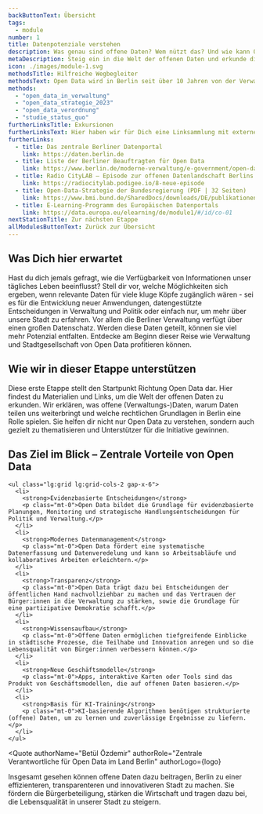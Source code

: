```yaml
---
backButtonText: Übersicht
tags:
  - module
number: 1
title: Datenpotenziale verstehen
description: Was genau sind offene Daten? Wem nützt das? Und wie kann Open Data vielleicht sogar deine Arbeit nachhaltig erleichtern?
metaDescription: Steig ein in die Welt der offenen Daten und erkunde die Potenziale offener Verwaltungsdaten.
icon: ./images/module-1.svg
methodsTitle: Hilfreiche Wegbegleiter
methodsText: Open Data wird in Berlin seit über 10 Jahren von der Verwaltung vorangetrieben. Unser Handout fasst alles Wissenswerte für den einfachen Einstieg zusammen, die Open Data Strategie und die Rechtsverordnung liefern das Fundament und den rechtlichen Rahmen.
methods:
  - "open_data_in_verwaltung"
  - "open_data_strategie_2023"
  - "open_data_verordnung"
  - "studie_status_quo"
furtherLinksTitle: Exkursionen
furtherLinksText: Hier haben wir für Dich eine Linksammlung mit externen Ressourcen zusammengetragen. Falls Du noch tiefer ins Thema einsteigen willst – wünschen wir viel Spaß beim Stöbern!
furtherLinks:
  - title: Das zentrale Berliner Datenportal
    link: https://daten.berlin.de
  - title: Liste der Berliner Beauftragten für Open Data
    link: https://www.berlin.de/moderne-verwaltung/e-government/open-data/ansprechpersonen/artikel.1258477.php
  - title: Radio CityLAB – Episode zur offenen Datenlandschaft Berlins
    link: https://radiocitylab.podigee.io/8-neue-episode
  - title: Open-Data-Strategie der Bundesregierung (PDF | 32 Seiten)
    link: https://www.bmi.bund.de/SharedDocs/downloads/DE/publikationen/themen/moderne-verwaltung/open-data-strategie-der-bundesregierung.pdf?__blob=publicationFile&v=4
  - title: E-Learning-Programm des Europäischen Datenportals
    link: https://data.europa.eu/elearning/de/module1/#/id/co-01
nextStationTitle: Zur nächsten Etappe
allModulesButtonText: Zurück zur Übersicht
---
```


## Was Dich hier erwartet

Hast du dich jemals gefragt, wie die Verfügbarkeit von Informationen unser tägliches Leben beeinflusst? Stell dir vor, welche Möglichkeiten sich ergeben, wenn relevante Daten für viele kluge Köpfe zugänglich wären - sei es für die Entwicklung neuer Anwendungen, datengestützte Entscheidungen in Verwaltung und Politik oder einfach nur, um mehr über unsere Stadt zu erfahren. Vor allem die Berliner Verwaltung verfügt über einen großen Datenschatz. Werden diese Daten geteilt, können sie viel mehr Potenzial entfalten. Entdecke am Beginn dieser Reise wie Verwaltung und Stadtgesellschaft von Open Data profitieren können.

## Wie wir in dieser Etappe unterstützen

Diese erste Etappe stellt den Startpunkt Richtung Open Data dar. Hier findest du Materialien und Links, um die Welt der offenen Daten zu erkunden. Wir erklären, was offene (Verwaltungs-)Daten, warum Daten teilen uns weiterbringt und welche rechtlichen Grundlagen in Berlin eine Rolle spielen. Sie helfen dir nicht nur Open Data zu verstehen, sondern auch gezielt zu thematisieren und Unterstützer für die Initiative gewinnen.

<TextContentSection class="bg-bg-alt px-4 sm:px-6">
    <h2>Das Ziel im Blick – Zentrale Vorteile von Open Data</h2>

    <ul class="lg:grid lg:grid-cols-2 gap-x-6">
      <li>
        <strong>Evidenzbasierte Entscheidungen</strong>
        <p class="mt-0">Open Data bildet die Grundlage für evidenzbasierte Planungen, Monitoring und strategische Handlungsentscheidungen für Politik und Verwaltung.</p>
      </li>
      <li>
        <strong>Modernes Datenmanagement</strong>
        <p class="mt-0">Open Data fördert eine systematische Datenerfassung und Datenveredelung und kann so Arbeitsabläufe und kollaboratives Arbeiten erleichtern.</p>
      </li>
      <li>
        <strong>Transparenz</strong>
        <p class="mt-0">Open Data trägt dazu bei Entscheidungen der öffentlichen Hand nachvollziehbar zu machen und das Vertrauen der Bürger:innen in die Verwaltung zu stärken, sowie die Grundlage für eine partizipative Demokratie schafft.</p>
      </li>
      <li>
        <strong>Wissensaufbau</strong>
        <p class="mt-0">Offene Daten ermöglichen tiefgreifende Einblicke in städtische Prozesse, die Teilhabe und Innovation anregen und so die Lebensqualität von Bürger:innen verbessern können.</p>
      </li>
      <li>
        <strong>Neue Geschäftsmodelle</strong>
        <p class="mt-0">Apps, interaktive Karten oder Tools sind das Produkt von Geschäftsmodellen, die auf offenen Daten basieren.</p>
      </li>
      <li>
        <strong>Basis für KI-Training</strong>
        <p class="mt-0">KI-basierende Algorithmen benötigen strukturierte (offene) Daten, um zu lernen und zuverlässige Ergebnisse zu liefern.</p>
      </li>
    </ul>

</TextContentSection>


<Quote
  authorName="Betül Özdemir"
  authorRole="Zentrale Verantwortliche für Open Data im Land Berlin"
  authorLogo={logo}
>
  Insgesamt gesehen können offene Daten dazu beitragen, Berlin zu einer
  effizienteren, transparenteren und innovativeren Stadt zu machen. Sie fördern
  die Bürgerbeteiligung, stärken die Wirtschaft und tragen dazu bei, die
  Lebensqualität in unserer Stadt zu steigern.
</Quote>
